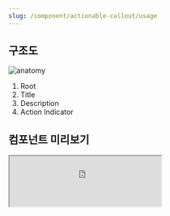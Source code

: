 ```yaml
---
slug: /component/actionable-callout/usage
---
```


## 구조도

<Anatomy>![anatomy](./anatomy.png)</Anatomy>

1. Root
2. Title
3. Description
4. Action Indicator

## 컴포넌트 미리보기

<Iframe
  src="https://sprout-storybook.vercel.app/iframe.html?args=&id=components-callouts-actionablecallout--basic&viewMode=story"
  height="100px"
/>

## 옵션

<HalfCard>
  <HalfCardImageCell>
    ![actionable callout options
    outline](./actionablecallout-options-outline.png)
  </HalfCardImageCell>
  <HalfCardDescriptionCell>
    <HalfCardDescriptionTitle>Outline</HalfCardDescriptionTitle>
    <HalfCardDescription>
      Outline Variant는 안내 및 단순 정보를 전달합니다. Normal Variant보다
      주목도를 낮추고 싶을 때, 혹은 면분할이 많은 화면에서 다른 gray 토큰과의
      충돌을 방지하고자 할 때 사용합니다.
    </HalfCardDescription>
  </HalfCardDescriptionCell>
</HalfCard>

<HalfCard>
  <HalfCardImageCell>
    ![actionable callout options normal](./actionablecallout-options-normal.png)
  </HalfCardImageCell>
  <HalfCardDescriptionCell>
    <HalfCardDescriptionTitle>Normal</HalfCardDescriptionTitle>
    <HalfCardDescription>
      Normal Variant는 시스템 안내 및 공지사항을 전달합니다. 특별한 강조나
      경고가 필요하지 않을 때, 혹은 일상적인 상황을 제공합니다.
    </HalfCardDescription>
  </HalfCardDescriptionCell>
</HalfCard>

<HalfCard>
  <HalfCardImageCell>
    ![actionable callout options info](./actionablecallout-options-info.png)
  </HalfCardImageCell>
  <HalfCardDescriptionCell>
    <HalfCardDescriptionTitle>Info</HalfCardDescriptionTitle>
    <HalfCardDescription>
      Info Variant는 특정 기능이나 서비스의 부가 설명을 제공하는 데 사용합니다.
      Normal Variant보다 강조하여 메시지를 전달하고 싶을 때 사용합니다.
    </HalfCardDescription>
  </HalfCardDescriptionCell>
</HalfCard>

<HalfCard>
  <HalfCardImageCell>
    ![actionable callout options
    warning](./actionablecallout-options-warning.png)
  </HalfCardImageCell>
  <HalfCardDescriptionCell>
    <HalfCardDescriptionTitle>Warning</HalfCardDescriptionTitle>
    <HalfCardDescription>
      Warning Variant는 주로 경고나 주의사항을 전달합니다. 위험 요소가 낮으며
      즉각적인 변화나 문제가 없는 경우, 조심해야 할 사항을 제공합니다.
    </HalfCardDescription>
  </HalfCardDescriptionCell>
</HalfCard>

<HalfCard>
  <HalfCardImageCell>
    ![actionable callout options danger](./actionablecallout-options-danger.png)
  </HalfCardImageCell>
  <HalfCardDescriptionCell>
    <HalfCardDescriptionTitle>Danger</HalfCardDescriptionTitle>
    <HalfCardDescription>
      Danger Variant는 심각한 위험 상황이나 조심해야 할 사항을 제공합니다.
      데이터가 삭제될 가능성이 있거나, 오류 상황에도 사용할 수 있습니다.
    </HalfCardDescription>
  </HalfCardDescriptionCell>
</HalfCard>

<HalfCard>
  <HalfCardImageCell>
    ![actionablecallout options title
    description](./actionablecallout-options-title-description.png)
  </HalfCardImageCell>
  <HalfCardDescriptionCell>
    <HalfCardDescriptionTitle>Title / Description</HalfCardDescriptionTitle>
    <HalfCardDescription>
      Title은 Callout의 내용의 목적이나 핵심 메시지를 강조, 요약하여 전달합니다.
      Description은 유저에게 추가적인 컨텍스트와 부가 설명을 제공합니다.
    </HalfCardDescription>
  </HalfCardDescriptionCell>
</HalfCard>

### 옵션 테이블

| 속성        | 값                                     | 기본값 |
| ----------- | -------------------------------------- | ------ |
| variant     | outline, normal, info, warning, danger | normal |
| title       | text                                   |        |
| description | text                                   |        |

## 상호작용

### 터치 / 마우스

<FullCard>
  <FullCardImageCell>
    ![actionablecallout-usage-click-touch](./actionablecallout-usage-click-touch.png)
  </FullCardImageCell>
  <FullCardDescription>
    마우스 클릭 또는 터치로 Actionable Callout과 상호작용할 수 있습니다.
  </FullCardDescription>
</FullCard>

### 키보드

<HalfCard>
  <HalfCardImageCell>
    ![actionablecallout-usage-enter-action](./actionablecallout-usage-enter-action.png)
  </HalfCardImageCell>
  <HalfCardDescriptionCell>
    <HalfCardDescriptionTitle>Action</HalfCardDescriptionTitle>
    <HalfCardDescription>
      <Keyboard>Space</Keyboard> 또는 <Keyboard>Enter</Keyboard>키를 통해
      Actionable Callout의 액션을 실행시킬 수 있습니다.
    </HalfCardDescription>
  </HalfCardDescriptionCell>
</HalfCard>

## 가이드라인

<HalfCard>
  <HalfCardImageCell>
    ![actionablecallout guideline](./actionablecallout-guideline.png)
  </HalfCardImageCell>
  <HalfCardDescriptionCell>
    <HalfCardDescriptionTitle>
      필요할 때만, 아껴서 쓰기
    </HalfCardDescriptionTitle>
    <HalfCardDescription>
      Actionable Callout은 화면에서 많은 면적을 차지하고, 유저의 주의를 끌기
      때문에 중요한 정보에만 절제하여 사용합니다. 과도한 사용은 Actionable
      Callout의 강조 효과를 약화시킬 수 있습니다.
    </HalfCardDescription>
  </HalfCardDescriptionCell>
</HalfCard>
<HalfCard>
  <HalfCardImageCell>
    ![callout guideline](./actionablecallout-guideline-short.png)
  </HalfCardImageCell>
  <HalfCardDescriptionCell>
    <HalfCardDescriptionTitle>간결한 문구</HalfCardDescriptionTitle>
    <HalfCardDescription>
      Description은 2줄 이내로 간결하게 작성하여 유저가 빠르게 내용을 파악할 수
      있도록 합니다.
    </HalfCardDescription>
  </HalfCardDescriptionCell>
</HalfCard>
### Do / Don't

<br />

<DoDontLayout>
  <DoBox>
    <DoImage>
      ![actionablecallout
      guideline](./actionablecallout-guideline-do-outline.png)
    </DoImage>
    <DoText>
      Gray 컬러가 많은 화면에서는 Outline Variant를 사용하여 다른 요소와의
      충돌을 피합니다.
    </DoText>
  </DoBox>
  <DontBox>
    <DontImage>
      ![actionablecallout
      guideline](./actionablecallout-guideline-dont-outline.png)
    </DontImage>
    <DontText>
      면분할이 많은 화면에서의 사용을 주의합니다. 화면의 복잡도를 높여 유저에게
      혼란을 줄 수 있습니다.
    </DontText>
  </DontBox>
</DoDontLayout>
<br />
<DoDontLayout>
  <DontBox>
    <DontImage>
      ![actionablecallout
      guideline](./actionablecallout-guideline-dont-action.png)
    </DontImage>
    <DontText>
      연결되는 Action이 예측 가능하도록 Description을 작성합니다.
    </DontText>
  </DontBox>
  <DontBox>
    <DontImage>
      ![actionablecallout
      guideline](./actionablecallout-guideline-dont-promotion.png)
    </DontImage>
    <DontText>
      마케팅 및 프로모션 용도로 사용하지 않습니다. 해당 용도에는 Banner를
      사용합니다.
    </DontText>
  </DontBox>
</DoDontLayout>
<br />
<DoDontLayout>
  <DoBox>
    <DoImage>
      ![actionablecallout guideline](./actionablecallout-guideline-do.png)
    </DoImage>
    <DoText>
      의미에 맞는 Variant를 사용합니다. 각 Variant는 목적에 맞는 컬러를 가지기
      때문에, 이를 무시하고 사용할 경우 유저에게 혼란을 줄 수 있습니다.
    </DoText>
  </DoBox>
  <DontBox>
    <DontImage>
      ![actionablecallout guideline](./actionablecallout-guideline-dont.png)
    </DontImage>
    <DontText>
      시각적인 효과만을 위해 특정 Variant를 사용하지 않습니다. 특히 위험 사항을
      알리는 Warning과 Danger Variant는 목적에 맞게 유의하여 사용합니다.
    </DontText>
  </DontBox>
</DoDontLayout>
<br />
<DoDontLayout>
  <DoBox>
    <DoImage>
      ![actionablecallout
      guideline](./actionablecallout-guideline-do-textfield.png)
    </DoImage>
    <DoText>
      Text Field를 보조하는 경우, Text Field와의 시각적 구분이 명확한 Variant를
      사용하거나, 간단한 메시지는 Description으로 대체합니다.
    </DoText>
  </DoBox>
  <DontBox>
    <DontImage>
      ![actionablecallout
      guideline](./actionablecallout-guideline-dont-textfield.png)
    </DontImage>
    <DontText>
      Text Field와 함께 Outline Variant를 사용하지 않습니다. 유사한 UI로 유저가
      혼란을 느낄 수 있습니다.
    </DontText>
  </DontBox>
</DoDontLayout>
<br />
